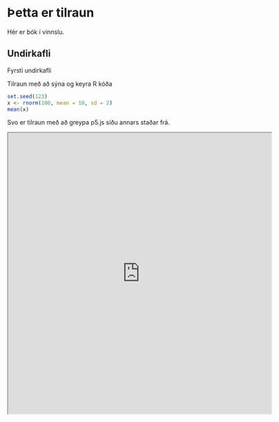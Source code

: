 # Þetta er tilraun  

Hér er bók í vinnslu.

## Undirkafli 

Fyrsti undirkafli

Tilraun með að sýna og keyra R kóða 
```r
set.seed(123)
x <- rnorm(100, mean = 10, sd = 2)
mean(x)
```

Svo er tilraun með að greypa p5.js síðu annars staðar frá.

<iframe src="https://editor.p5js.org/rafauga/full/zn_Nz0VLw"width="610px" height="650px"></iframe>

